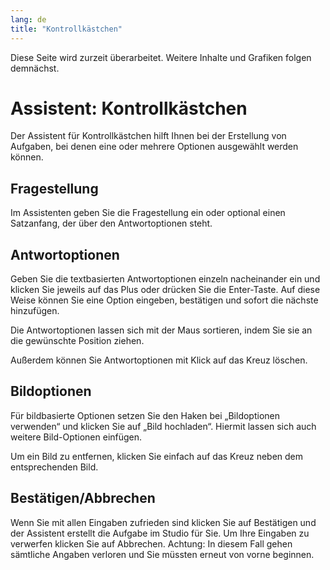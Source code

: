 ```yaml
---
lang: de
title: "Kontrollkästchen"
---
```


::: {.callout-caution}
Diese Seite wird zurzeit überarbeitet. Weitere Inhalte und Grafiken folgen demnächst.
:::

# Assistent: Kontrollkästchen

Der Assistent für Kontrollkästchen hilft Ihnen bei der Erstellung von Aufgaben, bei denen eine oder mehrere Optionen ausgewählt werden können. 

## Fragestellung

Im Assistenten geben Sie die Fragestellung ein oder optional einen Satzanfang, der über den Antwortoptionen steht.
 
## Antwortoptionen

Geben Sie die textbasierten Antwortoptionen einzeln nacheinander ein und klicken Sie jeweils auf das Plus oder drücken Sie die Enter-Taste. Auf diese Weise können Sie eine Option eingeben, bestätigen und sofort die nächste hinzufügen.
 
Die Antwortoptionen lassen sich mit der Maus sortieren, indem Sie sie an die gewünschte Position ziehen. 

Außerdem können Sie Antwortoptionen mit Klick auf das Kreuz löschen. 
 
## Bildoptionen

Für bildbasierte Optionen setzen Sie den Haken bei „Bildoptionen verwenden“ und klicken Sie auf „Bild hochladen“. Hiermit lassen sich auch weitere Bild-Optionen einfügen.
 
Um ein Bild zu entfernen, klicken Sie einfach auf das Kreuz neben dem entsprechenden Bild.

## Bestätigen/Abbrechen

Wenn Sie mit allen Eingaben zufrieden sind klicken Sie auf Bestätigen und der Assistent erstellt die Aufgabe im Studio für Sie. Um Ihre Eingaben zu verwerfen klicken Sie auf Abbrechen. Achtung: In diesem Fall gehen sämtliche Angaben verloren und Sie müssten erneut von vorne beginnen. 
